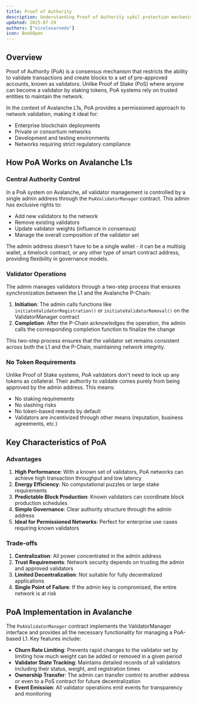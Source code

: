 ```yaml
---
title: Proof of Authority
description: Understanding Proof of Authority sybil protection mechanism
updated: 2025-07-29
authors: ["nicolasarnedo"]
icon: BookOpen
---
```


## Overview

Proof of Authority (PoA) is a consensus mechanism that restricts the ability to validate transactions and create blocks to a set of pre-approved accounts, known as validators. Unlike Proof of Stake (PoS) where anyone can become a validator by staking tokens, PoA systems rely on trusted entities to maintain the network.

In the context of Avalanche L1s, PoA provides a permissioned approach to network validation, making it ideal for:
- Enterprise blockchain deployments
- Private or consortium networks
- Development and testing environments
- Networks requiring strict regulatory compliance

## How PoA Works on Avalanche L1s

### Central Authority Control

In a PoA system on Avalanche, all validator management is controlled by a single admin address through the `PoAValidatorManager` contract. This admin has exclusive rights to:

- Add new validators to the network
- Remove existing validators
- Update validator weights (influence in consensus)
- Manage the overall composition of the validator set

<Callout type="info">
The admin address doesn't have to be a single wallet - it can be a multisig wallet, a timelock contract, or any other type of smart contract address, providing flexibility in governance models.
</Callout>

### Validator Operations

The admin manages validators through a two-step process that ensures synchronization between the L1 and the Avalanche P-Chain:

1. **Initiation**: The admin calls functions like `initiateValidatorRegistration()` or `initiateValidatorRemoval()` on the ValidatorManager contract
2. **Completion**: After the P-Chain acknowledges the operation, the admin calls the corresponding completion function to finalize the change

This two-step process ensures that the validator set remains consistent across both the L1 and the P-Chain, maintaining network integrity.

### No Token Requirements

Unlike Proof of Stake systems, PoA validators don't need to lock up any tokens as collateral. Their authority to validate comes purely from being approved by the admin address. This means:

- No staking requirements
- No slashing risks
- No token-based rewards by default
- Validators are incentivized through other means (reputation, business agreements, etc.)

## Key Characteristics of PoA

### Advantages

1. **High Performance**: With a known set of validators, PoA networks can achieve high transaction throughput and low latency
2. **Energy Efficiency**: No computational puzzles or large stake requirements
3. **Predictable Block Production**: Known validators can coordinate block production schedules
4. **Simple Governance**: Clear authority structure through the admin address
5. **Ideal for Permissioned Networks**: Perfect for enterprise use cases requiring known validators

### Trade-offs

1. **Centralization**: All power concentrated in the admin address
2. **Trust Requirements**: Network security depends on trusting the admin and approved validators
3. **Limited Decentralization**: Not suitable for fully decentralized applications
4. **Single Point of Failure**: If the admin key is compromised, the entire network is at risk

## PoA Implementation in Avalanche

The `PoAValidatorManager` contract implements the ValidatorManager interface and provides all the necessary functionality for managing a PoA-based L1. Key features include:

- **Churn Rate Limiting**: Prevents rapid changes to the validator set by limiting how much weight can be added or removed in a given period
- **Validator State Tracking**: Maintains detailed records of all validators including their status, weight, and registration times
- **Ownership Transfer**: The admin can transfer control to another address or even to a PoS contract for future decentralization
- **Event Emission**: All validator operations emit events for transparency and monitoring